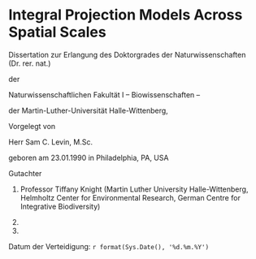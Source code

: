 \pagenumbering{gobble}

\bcenter

# Integral Projection Models Across Spatial Scales

Dissertation zur Erlangung des Doktorgrades der
Naturwissenschaften (Dr. rer. nat.)

der

Naturwissenschaftlichen Fakultät I – Biowissenschaften –

der Martin-Luther-Universität Halle-Wittenberg,

Vorgelegt von

Herr Sam C. Levin, M.Sc.

geboren am 23.01.1990 in Philadelphia, PA, USA

\ecenter

Gutachter

1. Professor Tiffany Knight (Martin Luther University Halle-Wittenberg, Helmholtz Center for Environmental Research, German Centre for Integrative Biodiversity)

2. 
                    
3.              

Datum der Verteidigung: `r format(Sys.Date(), '%d.%m.%Y')`


\newpage
\pagenumbering{arabic}

```{=latex}

\tableofcontents

```
